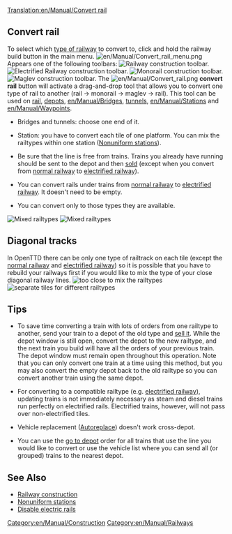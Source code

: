 [[Translation:en/Manual/Convert rail]]
{{en/Manual/Tutorial/Navigation}}
==Convert rail==
To select which [[en/Manual/Base Set/Types of railway|type of railway]] to convert to, click and hold the railway build button in the main menu. 
[[File:en/Manual/Convert rail menu.png|none]]
Appears one of the following toolbars:
[[File:en/Manual/Railroad Construction.png|none|frame|[[en/Manual/Railway construction#railway-construction-toolbar|Railway construction toolbar]].]]
[[File:en/Manual/Electrified Railway Construction.png|none|frame|Electrified Railway construction toolbar.]]
[[File:en/Manual/Monorail Construction.png|none|frame|Monorail construction toolbar.]]
[[File:en/Manual/Maglev Construction.png|none|frame|Maglev construction toolbar.]]
The [[File:en/Manual/Convert rail.png]] '''convert rail''' button will activate a drag-and-drop tool that allows you to convert one type of rail to another (rail -> monorail -> maglev -> rail). This tool can be used on [[en/Manual/Building tracks|rail]], [[en/Manual/Building depots|depots]], [[en/Manual/Bridges]], [[en/Manual/Tunnels|tunnels]], [[en/Manual/Stations]] and [[en/Manual/Waypoints]].

* Bridges and tunnels: choose one end of it.

* Station: you have to convert each tile of one platform. You can mix the railtypes within one station ([[en/Archive/Manual/Settings/Nonuniform stations|Nonuniform stations]]).

* Be sure that the line is free from trains. Trains you already have running should be sent to the depot and then [[en/Manual/Sell entire train|sold]] (except when you convert from [[en/Manual/Base Set/Railways|normal railway]] to [[en/Manual/Base Set/Electrified railways|electrified railway]]).

* You can convert rails under trains from [[en/Manual/Base Set/Railways|normal railway]] to [[en/Manual/Base Set/Electrified railways|electrified railway]]. It doesn't need to be empty.

* You can convert only to those types they are available.
[[File:en/Manual/Convert rail tunnel.png|left|frame|Mixed railtypes]]
[[File:en/Manual/Convert station.png|none|frame|Mixed railtypes]]

==Diagonal tracks==
In OpenTTD there can be only one type of railtrack on each tile (except the [[en/Manual/Base Set/Railways|normal railway]] and [[en/Manual/Base Set/Electrified railways|electrified railway]]) so it is possible that you have to rebuild your railways first if you would like to mix the type of your close diagonal railway lines.
[[File:en/Manual/Convert rail close.png|left|frame|too close to mix the railtypes]]
[[File:en/Manual/Convert rail good.png|none|frame|separate tiles for different railtypes]] 

==Tips==
* To save time converting a train with lots of orders from one railtype to another, send your train to a depot of the old type and [[en/Manual/Sell entire train|sell it]]. While the depot window is still open, convert the depot to the new railtype, and the next train you build will have all the orders of your previous train. The depot window must remain open throughout this operation. Note that you can only convert one train at a time using this method, but you may also convert the empty depot back to the old railtype so you can convert another train using the same depot.

* For converting to a compatible railtype (e.g. [[en/Manual/Base Set/Electrified railways|electrified railway]]), updating trains is not immediately necessary as steam and diesel trains run perfectly on electrified rails.  Electrified trains, however, will not pass over non-electrified tiles.

* Vehicle replacement ([[en/Manual/Replace vehicles#autoreplace|Autoreplace]]) doesn't work cross-depot.

* You can use the [[en/Manual/Orders#go-to|go to depot]] order for all trains that use the line you would like to convert or use the vehicle list where you can send all (or grouped) trains to the nearest depot.

==See Also==
*[[en/Manual/Railway construction|Railway construction]]
*[[en/Archive/Manual/Settings/Nonuniform stations|Nonuniform stations]]
*[[en/Archive/Manual/Settings/Advanced Settings/Vehicles#disable-electric-rails|Disable electric rails]]

[[Category:en/Manual/Construction]]
[[Category:en/Manual/Railways]]